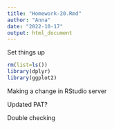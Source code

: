 ```yaml
---
title: "Homework-20.Rmd"
author: "Anna"
date: "2022-10-17"
output: html_document
---
```


Set things up
```r
rm(list=ls())
library(dplyr)
library(ggplot2)
```

Making a change in RStudio server

Updated PAT?

Double checking
